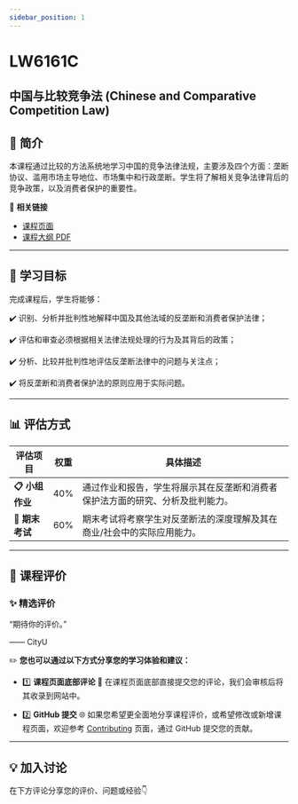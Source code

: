 ```yaml
---
sidebar_position: 1
---
```


# LW6161C
## 中国与比较竞争法 (Chinese and Comparative Competition Law)

## **📘 简介**
本课程通过比较的方法系统地学习中国的竞争法律法规，主要涉及四个方面：垄断协议、滥用市场主导地位、市场集中和行政垄断。学生将了解相关竞争法律背后的竞争政策，以及消费者保护的重要性。

🔗 **相关链接**
- [课程页面](https://www.cityu.edu.hk/catalogue/pg/202425/course/LW6161C.htm)
- [课程大纲 PDF](https://www.cityu.edu.hk/catalogue/pg/202425/course/LW6161C.pdf)

---

## **🎯 学习目标**

完成课程后，学生将能够：

✔️ 识别、分析并批判性地解释中国及其他法域的反垄断和消费者保护法律；

✔️ 评估和审查必须根据相关法律法规处理的行为及其背后的政策；

✔️ 分析、比较并批判性地评估反垄断法律中的问题与关注点；

✔️ 将反垄断和消费者保护法的原则应用于实际问题。

---

## **📊 评估方式**

| **评估项目**          | **权重** | **具体描述**                                                                                       |
|----------------------|---------|---------------------------------------------------------------------------------------------------|
| **📋 小组作业**       | 40%     | 通过作业和报告，学生将展示其在反垄断和消费者保护法方面的研究、分析及批判能力。                |
| **📂 期末考试**       | 60%     | 期末考试将考察学生对反垄断法的深度理解及其在商业/社会中的实际应用能力。                        |

---

## **💬 课程评价**

### ✨ **精选评价**
<div className={commentStyles.commentBox}>
    <p className={commentStyles.commentText}>
        “期待你的评价。”
    </p>
    <p className={commentStyles.commentAuthor}>—— CityU</p>
</div>

✏️ **您也可以通过以下方式分享您的学习体验和建议：**

- 1️⃣ **课程页面底部评论**
💬 在课程页面底部直接提交您的评论，我们会审核后将其收录到网站中。

- 2️⃣ **GitHub 提交**
🌐 如果您希望更全面地分享课程评价，或希望修改或新增课程页面，欢迎参考 [Contributing](https://penjc.github.io/CityU/contributing) 页面，通过 GitHub 提交您的贡献。

---

## **💡 加入讨论**

在下方评论分享您的评价、问题或经验👇
<Utterances />